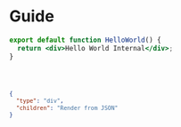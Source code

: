 # Guide

```jsx
export default function HelloWorld() {
  return <div>Hello World Internal</div>;
}
```

<code src="./component.jsx" />

```json
{
  "type": "div",
  "children": "Render from JSON"
}
```
